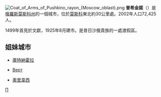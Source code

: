 {{coord|56|00|N|37|50|E|display=title}}
[[File:Coat_of_Arms_of_Pushkino_rayon_(Moscow_oblast).png|right]]
'''普希金諾'''（{{lang-ru|Пу́шкино}}）是[[俄羅斯|俄羅斯]][[莫斯科州|莫斯科州]]的一個城市，位於[[莫斯科|莫斯科]]東北約30公里處。2002年人口72,425人。

1499年首見於文獻，1925年8月建市。是昔日沙俄貴族的一處渡假區。

==姐妹城市==
* {{CZE}}[[庫特納霍拉|庫特納霍拉]]
* {{GER}}[[Верт|Верт]]
* {{FIN}}[[奧里韋西|奧里韋西]]

{{Cities and towns in Moscow Oblast}}

[[Category:莫斯科州城市|П]]